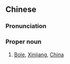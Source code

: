 {{also|博乐}}
==Chinese==
{{zh-forms|s=博乐}}

===Pronunciation===
{{zh-pron
|m=Bólè
|c=bok3 lok6
|cat=propn
}}

===Proper noun===
{{zh-proper noun}}

# [[Bole]], [[Xinjiang]], [[China]]

{{zh-cat|Cities}}